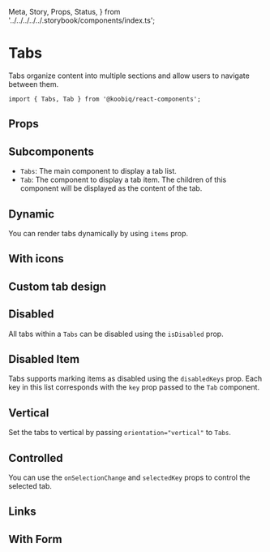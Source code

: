   Meta,
  Story,
  Props,
  Status,
} from '../../../../../.storybook/components/index.ts';


<Meta of={Stories} />

# Tabs

<Status variant="experimental" />

Tabs organize content into multiple sections and allow users to navigate between them.

```tsx
import { Tabs, Tab } from '@koobiq/react-components';
```

<Story of={Stories.Base} />

## Props

<Props />

## Subcomponents

- `Tabs`: The main component to display a tab list.
- `Tab`: The component to display a tab item. The children of this component will be displayed as the content of the tab.

## Dynamic

You can render tabs dynamically by using `items` prop.

<Story of={Stories.Dynamic} />

## With icons

<Story of={Stories.WithIcons} />

## Custom tab design

<Story of={Stories.CustomTabDesign} />

## Disabled

All tabs within a `Tabs` can be disabled using the `isDisabled` prop.

<Story of={Stories.Disabled} />

## Disabled Item

Tabs supports marking items as disabled using the `disabledKeys` prop.
Each key in this list corresponds with the `key` prop passed to the `Tab` component.

<Story of={Stories.DisabledItem} />

## Vertical

Set the tabs to vertical by passing `orientation="vertical"` to `Tabs`.

<Story of={Stories.Vertical} />

## Controlled

You can use the `onSelectionChange` and `selectedKey` props to control the selected tab.

<Story of={Stories.Controlled} />

## Links

<Story of={Stories.Links} />

## With Form

<Story of={Stories.WithForm} />
